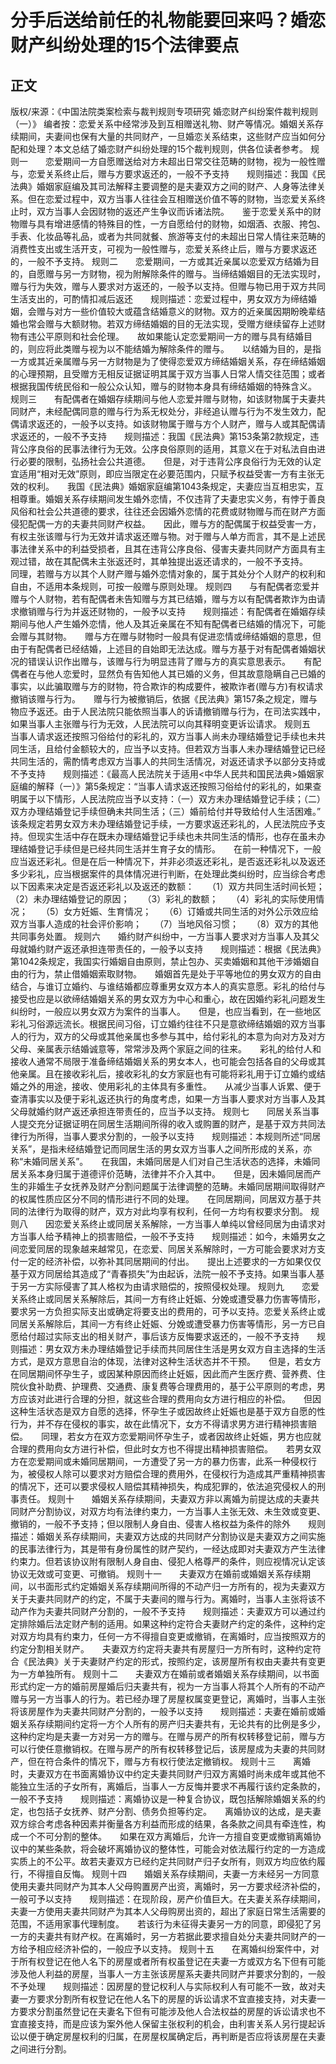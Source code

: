 # 分手后送给前任的礼物能要回来吗？婚恋财产纠纷处理的15个法律要点
## 正文
版权/来源：《中国法院类案检索与裁判规则专项研究 婚恋财产纠纷案件裁判规则（一）》 编者按：恋爱关系中经常涉及到互相赠送礼物、财产等情况。婚姻关系存续期间，夫妻间也保有大量的共同财产，一旦婚恋关系结束，这些财产应当如何分配和处理？本文总结了婚恋财产纠纷处理的15个裁判规则，供各位读者参考。 规则一　　恋爱期间一方自愿赠送给对方未超出日常交往范畴的财物，视为一般性赠与，恋爱关系终止后，赠与方要求返还的，一般不予支持　　规则描述：我国《民法典》婚姻家庭编及其司法解释主要调整的是夫妻双方之间的财产、人身等法律关系。但在恋爱过程中，双方当事人往往会互相赠送价值不等的财物，当恋爱关系终止时，双方当事人会因财物的返还产生争议而诉诸法院。　　鉴于恋爱关系中的财物赠与具有增进感情的特殊目的性，一方自愿给付的财物，如烟酒、衣服、挎包、手表、化妆品等礼品，或者为共同就餐、旅游等支付的未超出日常人情往来范畴的消费性支出或生活开支，可视为一般性赠与，恋爱关系终止后，赠与方要求返还的，一般不予支持。 规则二　　恋爱期间，一方或其近亲属以恋爱双方结婚为目的，自愿赠与另一方财物，视为附解除条件的赠与。当缔结婚姻目的无法实现时，赠与行为失效，赠与人要求对方返还的，一般予以支持。但赠与物已用于双方共同生活支出的，可酌情扣减后返还　　规则描述：恋爱过程中，男女双方为缔结婚姻，会赠与对方一些价值较大或蕴含结婚意义的财物。双方的近亲属因期盼晚辈结婚也常会赠与大额财物。若双方缔结婚姻的目的无法实现，受赠方继续留存上述财物有违公平原则和社会伦理。　　故如果能认定恋爱期间一方的赠与具有结婚目的，则应将此类赠与视为以不能结婚为解除条件的赠与。　　以结婚为目的，是指一方或其近亲属赠与另一方财物是为了使得恋爱双方缔结婚姻关系，存在缔结婚姻的心理预期，且受赠方无相反证据证明其属于双方当事人日常人情交往范围；或者根据我国传统民俗和一般公众认知，赠与的财物本身具有缔结婚姻的特殊含义。 规则三　　有配偶者在婚姻存续期间与他人恋爱并赠与财物，如该财物属于夫妻共同财产，未经配偶同意的赠与行为系无权处分，非经追认赠与行为不发生效力，配偶请求返还的，一般予以支持。如该财物属于赠与方个人财产，赠与人或其配偶请求返还的，一般不予支持　　规则描述：我国《民法典》第153条第2款规定，违背公序良俗的民事法律行为无效。公序良俗原则的适用，其意义在于对私法自由进行必要的限制，弘扬社会公共道德。　　但是，对于违背公序良俗行为无效的认定宜适用“相对无效”原则，即应当限定在必要范围内，只赋予权益受害一方有主张无效的权利。　　我国《民法典》婚姻家庭编第1043条规定，夫妻应当互相忠实，互相尊重。婚姻关系存续期间发生婚外恋情，不仅违背了夫妻忠实义务，有悖于善良风俗和社会公共道德的要求，往往还会因婚外恋情的花费或财物赠与而在财产方面侵犯配偶一方的夫妻共同财产权益。　　因此，赠与方的配偶属于权益受害一方，有权主张该赠与行为无效并请求返还赠与物。对于赠与人单方而言，其不是上述民事法律关系中的利益受损者，且其在违背公序良俗、侵害夫妻共同财产方面具有主观过错，故在其配偶未主张返还时，其单独提出返还请求的，一般不予支持。　　同理，若赠与方以其个人财产赠与婚外恋情对象的，属于其处分个人财产的权利和自由，不适用本条规则，可按一般赠与原则处理。 规则四　　与有配偶者恋爱并赠与个人财物，若有配偶者未告知赠与方其已结婚，赠与方以有配偶者欺诈为由请求撤销赠与行为并返还财物的，一般予以支持　　规则描述：有配偶者在婚姻存续期间与他人产生婚外恋情，他人及其近亲属在不知有配偶者已结婚的情况下，可能会赠与其财物。　　赠与方在赠与财物时一般具有促进恋情或缔结婚姻的意思，但由于有配偶者已经结婚，上述目的自始即无法达成。赠与方基于对有配偶者婚姻状况的错误认识作出赠与，该赠与行为明显违背了赠与方的真实意思表示。　　有配偶者在与他人恋爱时，显然负有告知他人其已婚的义务，但其故意隐瞒自己已婚的事实，以此骗取赠与方的财物，符合欺诈的构成要件，被欺诈者(赠与方)有权请求撤销该赠与行为。　　赠与行为被撤销后，依据《民法典》第157条之规定，赠与物应予返还。由于人民法院只能依照当事人的诉请撤销赠与行为，在司法实践中，如果当事人主张赠与行为无效，人民法院可以向其释明变更诉讼请求。 规则五　　当事人请求返还按照习俗给付的彩礼的，双方当事人尚未办理结婚登记手续也未共同生活，且给付金额较大的，应当予以支持。但若双方当事人未办理结婚登记已经共同生活的，需酌情考虑双方当事人的共同生活情况，对返还请求予以部分支持或不予支持　　规则描述：《最高人民法院关于适用&lt;中华人民共和国民法典&gt;婚姻家庭编的解释（一）》第5条规定：“当事人请求返还按照习俗给付的彩礼的，如果查明属于以下情形，人民法院应当予以支持：（一）双方未办理结婚登记手续；（二）双方办理结婚登记手续但确未共同生活；（三）婚前给付并导致给付人生活困难。”　　该条规定若男女双方未办理结婚登记手续，一方要求返还彩礼的，人民法院应予支持。但现实生活中存在既未办理结婚登记手续也未共同生活的情形，也存在虽未办理结婚登记手续但是已经共同生活并生育子女的情形。　　在前一种情况下，一般应当返还彩礼。但是在后一种情况下，并非必须返还彩礼，是否返还彩礼以及返还多少彩礼，应当根据案件的具体情况进行判断，在处理此类纠纷时，应当综合考虑以下因素来决定是否返还彩礼以及返还的数额：　　（1）双方共同生活时间长短；　　（2）未办理结婚登记的原因；　　（3）彩礼的数额；　　（4）彩礼的实际使用情况；　　（5）女方妊娠、生育情况；　　（6）订婚或共同生活的对外公示效应给双方当事人造成的社会评价影响；　　（7）当地风俗习惯；　　（8）双方的其他共同事务处置。 规则六　　婚约财产纠纷中，一方当事人要求对方当事人及其父母就婚约财产返还承担连带责任的，一般予以支持　　规则描述：根据《民法典》第1042条规定，我国实行婚姻自由原则，禁止包办、买卖婚姻和其他干涉婚姻自由的行为，禁止借婚姻索取财物。　　婚姻首先是处于平等地位的男女双方的自由结合，与谁订立婚约、与谁结婚都应尊重男女双方本人的真实意愿。彩礼的给付与接受也应是以欲缔结婚姻关系的男女双方为中心和重心，故在因婚约彩礼问题发生纠纷时，一般应以男女双方为案件的当事人。　　但是，也应当看到，在一些地区彩礼习俗源远流长。根据民间习俗，订立婚约往往不只是意欲缔结婚姻的双方当事人的行为，双方的父母或其他亲属也多参与其中，给付彩礼的本意为向对方及对方父母、亲属表示结婚诚意等，常常涉及两个家庭之间的往来。　　彩礼的给付人和接收人通常不局限于准备缔结婚姻关系的男女本人，也可能会包括各自的父母或其他亲属。且在接收彩礼后，接收彩礼的女方家庭也有可能将彩礼用于订立婚约或结婚之外的用途，接收、使用彩礼的主体具有多重性。　　从减少当事人诉累、便于查清事实以及便于彩礼返还执行的角度考虑，如果一方当事人要求对方当事人及其父母就婚约财产返还承担连带责任的，应当予以支持。 规则七　　同居关系当事人提交充分证据证明在同居生活期间所得的收入或购置的财产，是基于双方共同法律行为所得，当事人要求分割的，一般予以支持　　规则描述：本规则所述“同居关系”，是指未经结婚登记而同居生活的男女双方当事人之间所形成的关系，亦称“未婚同居关系”。　　在我国，未婚同居是人们对自己生活状态的选择，未婚同居关系本身归属于道德评价范畴，法律并不介入其中。　　但是，因未婚同居而产生的非婚生子女抚养及财产分割问题属于法律调整的范畴。未婚同居期间取得财产的权属性质应区分不同的情形进行不同的处理。　　在同居期间，同居双方基于共同的法律行为取得的财产，双方对此均享有权利，任何一方均有权要求分割。 规则八　　因恋爱关系终止或同居关系解除，一方当事人单纯以曾经同居为由请求对方当事人给予精神上的损害赔偿，一般不予支持　　规则描述：如今，未婚男女之间恋爱同居的现象越来越常见，在恋爱、同居关系解除时，一方可能会要求对方支付一定的经济补偿，以弥补其同居期间的付出。　　提出上述要求的一方如果仅仅基于双方同居给其造成了“青春损失”为由起诉，法院一般不予支持。如果当事人基于另一方实际侵害了其人格权为由请求赔偿的，按照侵权处理。 规则九　　恋爱关系终止或同居关系解除后，其间一方有终止妊娠、分娩或遭受暴力伤害等情形，要求另一方负担实际支出或确定将要支出的费用的，可予以支持。恋爱关系终止或同居关系解除后，其间一方有终止妊娠、分娩或遭受暴力伤害等情形，另一方已自愿给付超过实际支出的相关财产，事后该方反悔要求返还的，一般不予支持　　规则描述：男女双方未办理结婚登记手续而共同居住生活是男女双方自主选择的生活方式，是双方意思自治的体现，法律对这种生活状态并不干预。　　但是，若女方在同居期间怀孕生子，或因某种原因而终止妊娠，因此而产生医疗费、营养费、住院伙食补助费、护理费、交通费、康复费等合理费用的，基于公平原则的考虑，男方应该对此进行合理的分担，就这些合理的费用向女方进行相应的补偿。　　但因这种生活状态是双方自愿的选择，怀孕生子或因故终止妊娠也是基于双方自愿的性行为，并不存在侵权的事实，故在此情况下，女方不得请求男方进行精神损害赔偿。　　同理，若女方在双方恋爱期间怀孕生子，或者因故终止妊娠，男方也应就合理的费用向女方进行补偿，但此时女方也不得提出精神损害赔偿。　　若男女双方在恋爱期间或未婚同居期间，一方遭受了另一方的暴力伤害，此系一种侵权行为，被侵权人除可以要求对方赔偿合理的费用外，在侵权行为造成其严重精神损害的情况下，还可以要求侵权人赔偿其精神损失，构成犯罪的，依法追究侵权人的刑事责任。 规则十　　婚姻关系存续期间，夫妻双方非以离婚为前提达成的夫妻共同财产分割协议，对双方均有法律约束力，一方当事人主张无效、未生效或变更、撤销的，一般不予支持；但以限制人身自由、侵害人格权益为条件的除外　　规则描述：婚姻关系存续期间，夫妻双方达成的共同财产分割协议是夫妻双方之间实施的民事法律行为，其是带有身份属性的财产契约，一经达成即对夫妻双方产生法律约束力。但若该协议附有限制人身自由、侵犯人格尊严的条件，则应视情况认定该协议无效或可变更、可撤销。 规则十一　　夫妻双方在婚前或婚姻关系存续期间，以书面形式约定婚姻关系存续期间所得的不动产归一方所有的，视为夫妻双方关于夫妻共同财产的约定，不属于夫妻间的赠与行为。离婚时，当事人主张将该不动产作为夫妻共同财产分割的，一般不予支持　　规则描述：夫妻双方可以通过约定排除婚后法定财产制的适用。如果这种约定符合夫妻财产约定的条件，这种约定对双方均具有约束力，任何一方不得擅自变更或撤销，在离婚时，应当按照双方的约定分割相关财产。　　夫妻双方约定将夫妻共有房屋归一方所有时，这种约定符合《民法典》关于夫妻财产约定的形式，按照约定，该房屋所有权由夫妻共有变更为一方单独所有。 规则十二　　夫妻双方在婚前或者婚姻关系存续期间，以书面形式约定一方的婚前房屋婚后归夫妻共有，视为一方当事人将其个人所有的不动产赠与另一方当事人的行为。若已经办理了房屋权属变更登记，离婚时，当事人主张将该房屋作为夫妻共同财产分割的，一般予以支持　　规则描述：夫妻在婚前或婚姻关系存续期间约定将一方个人所有的房产归夫妻共有，无论共有的比例是多少，这种约定均是夫妻一方对另一方的赠与。在赠与房产的所有权转移登记前，赠与方可以行使任意撤销权。在赠与房产的所有权转移登记后，该房屋成为夫妻的共同财产，但在符合条件的情况下，赠与方有权行使法定撤销权。 规则十三　　离婚时，夫妻双方在书面离婚协议中约定夫妻共同财产归双方离婚时尚未成年或其他不能独立生活的子女所有，离婚后，当事人一方反悔并要求不再履行该约定条款的，一般不予支持　　规则描述：离婚协议是一种复合协议，既包括解除婚姻关系的约定，也包括子女抚养、财产分割、债务负担等约定。　　离婚协议的达成，是夫妻双方综合考虑各种因素并衡量各方利益而形成的结果，各条款之间具有牵连性，构成一个不可分割的整体。　　如果在双方离婚后，允许一方擅自变更或撤销离婚协议中的某些条款，将会破坏离婚协议的整体性，可能会对依法履行约定的一方造成实质上的不公平。故若夫妻双方已经约定共同财产归子女所有，则双方均应依约履行，不得擅自反悔。 规则十四　　婚姻关系存续期间，夫妻一方未经另一方同意使用夫妻共同财产为其本人父母购置房产出资，离婚时，另一方要求经济补偿的，一般可予以支持　　规则描述：在现阶段，房产价值巨大。在夫妻关系存续期间，夫妻一方使用夫妻共同财产为其本人父母购房出资的，超出了家庭日常生活需要的范围，不适用家事代理制度。　　若该行为未征得夫妻另一方的同意，即侵犯了另一方的夫妻共有财产权。在离婚时，另一方若据此要求擅自处分夫妻共同财产的一方给予相应经济补偿的，一般应予以支持。 规则十五　　在离婚纠纷案件中，对于所有权登记在他人名下的房屋或者所有权虽登记在夫妻一方或双方名下但有可能涉及他人利益的房屋，当事人一方主张该房屋系夫妻共同财产并要求分割的，一般不予处理　　规则描述：因房屋的登记权利人与实际权利人有可能不一致，故对夫妻一方要求分割所有权登记在他人名下的房屋的诉讼请求不宜直接支持，对夫妻一方要求分割虽然登记在夫妻名下但有可能涉及他人合法权益的房屋的诉讼请求也不宜直接支持，而是应该为案外他人保留主张权利的机会，由利害关系人另行提起诉讼以便于确定房屋权利的归属，在房屋权属确定后，再判断是否应将该房屋在夫妻之间进行分割。